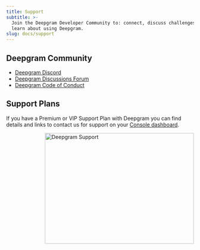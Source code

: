 ```yaml
---
title: Support
subtitle: >-
  Join the Deepgram Developer Community to: connect, discuss challenges, and
  learn about using Deepgram.
slug: docs/support
---
```



## Deepgram Community

* [Deepgram Discord](https://dpgr.am/discord)
* [Deepgram Discussions Forum](https://github.com/orgs/deepgram/discussions)
* [Deepgram Code of Conduct](/page/code-of-conduct)

## Support Plans

If you have a Premium or VIP Support Plan with Deepgram you can find details and links to contact us for support on your [Console dashboard](https://console.deepgram.com).

<div style="width: 100%; display: flex; justify-content: flex-end;">
<img src="../images/529aca7-dg_support_image.svg" alt="Deepgram Support" width="400" height="297" />
</div>